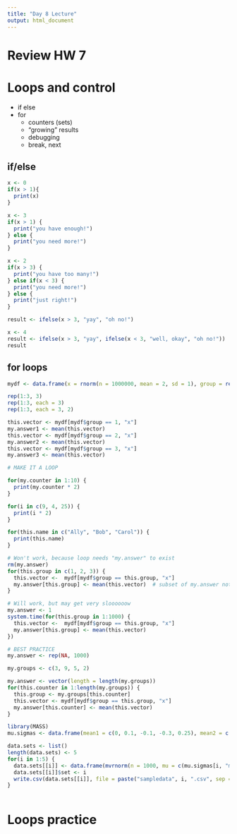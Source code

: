 ```yaml
---
title: "Day 8 Lecture"
output: html_document
---
```


# Review HW 7

# Loops and control
  - if else
  - for
    - counters (sets)
    - "growing" results
    - debugging
    - break, next

## if/else

```r
x <- 0
if(x > 1){
  print(x)
}

x <- 3
if(x > 1) {
  print("you have enough!")
} else {
  print("you need more!")
}

x <- 2
if(x > 3) {
  print("you have too many!")
} else if(x < 3) {
  print("you need more!")
} else {
  print("just right!")
}

result <- ifelse(x > 3, "yay", "oh no!")

x <- 4
result <- ifelse(x > 3, "yay", ifelse(x < 3, "well, okay", "oh no!"))
result

```

## for loops

```r
mydf <- data.frame(x = rnorm(n = 1000000, mean = 2, sd = 1), group = rep(1:1000, each = 1000))

rep(1:3, 3)
rep(1:3, each = 3)
rep(1:3, each = 3, 2)

this.vector <- mydf[mydf$group == 1, "x"]
my.answer1 <- mean(this.vector)
this.vector <- mydf[mydf$group == 2, "x"]
my.answer2 <- mean(this.vector)
this.vector <- mydf[mydf$group == 3, "x"]
my.answer3 <- mean(this.vector)

# MAKE IT A LOOP

for(my.counter in 1:10) {
  print(my.counter * 2)  
}

for(i in c(9, 4, 25)) {
  print(i * 2)  
}

for(this.name in c("Ally", "Bob", "Carol")) {
  print(this.name)
}

# Won't work, because loop needs "my.answer" to exist
rm(my.answer)
for(this.group in c(1, 2, 3)) {
  this.vector <-  mydf[mydf$group == this.group, "x"]
  my.answer[this.group] <- mean(this.vector)  # subset of my.answer not available because my.answer doesn't exist
}

# Will work, but may get very sloooooow
my.answer <- 1
system.time(for(this.group in 1:1000) {
  this.vector <-  mydf[mydf$group == this.group, "x"]
  my.answer[this.group] <- mean(this.vector)
})

# BEST PRACTICE
my.answer <- rep(NA, 1000)

my.groups <- c(3, 9, 5, 2)

my.answer <- vector(length = length(my.groups))
for(this.counter in 1:length(my.groups)) {
  this.group <- my.groups[this.counter]
  this.vector <- mydf[mydf$group == this.group, "x"]
  my.answer[this.counter] <- mean(this.vector)
}

library(MASS)
mu.sigmas <- data.frame(mean1 = c(0, 0.1, -0.1, -0.3, 0.25), mean2 = c(0.2, 0.0, 0.3, -0.15, -0.1), corr = c(.2, .4, .1, .35, -0.3))

data.sets <- list()
length(data.sets) <- 5
for(i in 1:5) {
  data.sets[[i]] <- data.frame(mvrnorm(n = 1000, mu = c(mu.sigmas[i, "mean1"], mu.sigmas[i, "mean2"]), Sigma = matrix(c(1, mu.sigmas[i, "corr"], mu.sigmas[i, "corr"], 1), ncol = 2)))
  data.sets[[i]]$set <- i
  write.csv(data.sets[[i]], file = paste("sampledata", i, ".csv", sep = ""))
}



```


# Loops practice


